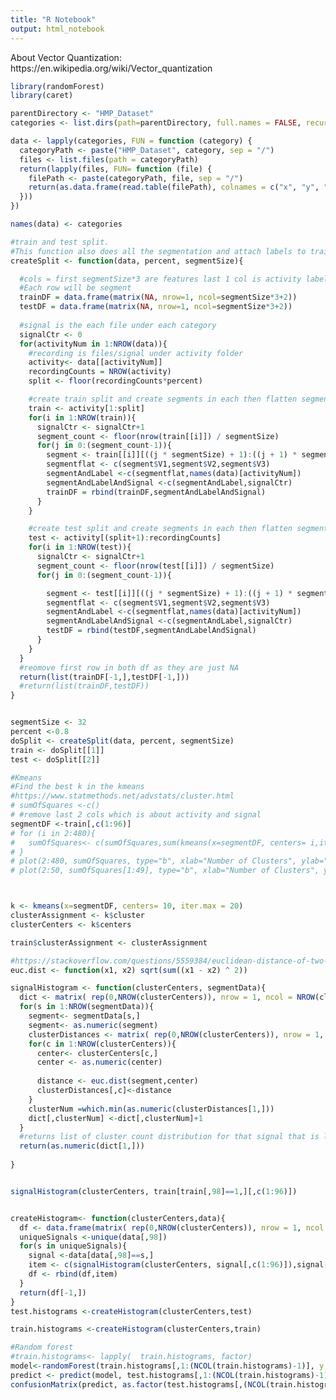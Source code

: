 ```yaml
---
title: "R Notebook"
output: html_notebook
---
```

About Vector Quantization: https://en.wikipedia.org/wiki/Vector_quantization

```r
library(randomForest)
library(caret)
```


```r
parentDirectory <- "HMP_Dataset"
categories <- list.dirs(path=parentDirectory, full.names = FALSE, recursive = FALSE)

data <- lapply(categories, FUN = function (category) {
  categoryPath <- paste("HMP_Dataset", category, sep = "/")
  files <- list.files(path = categoryPath)
  return(lapply(files, FUN= function (file) {
    filePath <- paste(categoryPath, file, sep = "/")
    return(as.data.frame(read.table(filePath), colnames = c("x", "y", "z")))
  }))
})

names(data) <- categories
```

```r
#train and test split.
#This function also does all the segmentation and attach labels to train and test df as well.
createSplit <- function(data, percent, segmentSize){

  #cols = first segmentSize*3 are features last 1 col is activity label for each segement
  #Each row will be segment
  trainDF = data.frame(matrix(NA, nrow=1, ncol=segmentSize*3+2))
  testDF = data.frame(matrix(NA, nrow=1, ncol=segmentSize*3+2))
  
  #signal is the each file under each category
  signalCtr <- 0
  for(activityNum in 1:NROW(data)){
    #recording is files/signal under activity folder
    activity<- data[[activityNum]]
    recordingCounts = NROW(activity)
    split <- floor(recordingCounts*percent)

    #create train split and create segments in each then flatten segment and add it to DF
    train <- activity[1:split]
    for(i in 1:NROW(train)){
      signalCtr <- signalCtr+1
      segment_count <- floor(nrow(train[[i]]) / segmentSize)
      for(j in 0:(segment_count-1)){
        segment <- train[[i]][((j * segmentSize) + 1):((j + 1) * segmentSize), ]
        segmentflat <- c(segment$V1,segment$V2,segment$V3)
        segmentAndLabel <-c(segmentflat,names(data)[activityNum])
        segmentAndLabelAndSignal <-c(segmentAndLabel,signalCtr)
        trainDF = rbind(trainDF,segmentAndLabelAndSignal)
      }
    }

    #create test split and create segments in each then flatten segment and add it to DF
    test <- activity[(split+1):recordingCounts]
    for(i in 1:NROW(test)){
      signalCtr <- signalCtr+1
      segment_count <- floor(nrow(test[[i]]) / segmentSize)
      for(j in 0:(segment_count-1)){

        segment <- test[[i]][((j * segmentSize) + 1):((j + 1) * segmentSize), ]
        segmentflat <- c(segment$V1,segment$V2,segment$V3)
        segmentAndLabel <-c(segmentflat,names(data)[activityNum])
        segmentAndLabelAndSignal <-c(segmentAndLabel,signalCtr)
        testDF = rbind(testDF,segmentAndLabelAndSignal)
      }
    }
  }
  #reomove first row in both df as they are just NA
  return(list(trainDF[-1,],testDF[-1,]))
  #return(list(trainDF,testDF))
}


segmentSize <- 32
percent <-0.8
doSplit <- createSplit(data, percent, segmentSize)
train <- doSplit[[1]]
test <- doSplit[[2]]

```


```r
#Kmeans
#Find the best k in the kmeans
#https://www.statmethods.net/advstats/cluster.html
# sumOfSquares <-c() 
# #remove last 2 cols which is about activity and signal
segmentDF <-train[,c(1:96)]
# for (i in 2:480){
#   sumOfSquares<- c(sumOfSquares,sum(kmeans(x=segmentDF, centers= i,iter.max=20)$withinss))
# }
# plot(2:480, sumOfSquares, type="b", xlab="Number of Clusters", ylab="Within groups sum of squares")
# plot(2:50, sumOfSquares[1:49], type="b", xlab="Number of Clusters", ylab="Within groups sum of squares")



k <- kmeans(x=segmentDF, centers= 10, iter.max = 20)
clusterAssignment <- k$cluster
clusterCenters <- k$centers

train$clusterAssignment <- clusterAssignment
```


```r
#https://stackoverflow.com/questions/5559384/euclidean-distance-of-two-vectors
euc.dist <- function(x1, x2) sqrt(sum((x1 - x2) ^ 2))

signalHistogram <- function(clusterCenters, segmentData){
  dict <- matrix( rep(0,NROW(clusterCenters)), nrow = 1, ncol = NROW(clusterCenters))
  for(s in 1:NROW(segmentData)){
    segment<- segmentData[s,]
    segment<- as.numeric(segment)
    clusterDistances <- matrix( rep(0,NROW(clusterCenters)), nrow = 1, ncol = NROW(clusterCenters))
    for(c in 1:NROW(clusterCenters)){
      center<- clusterCenters[c,]
      center <- as.numeric(center)
      
      distance <- euc.dist(segment,center)
      clusterDistances[,c]<-distance
    }
    clusterNum =which.min(as.numeric(clusterDistances[1,]))
    dict[,clusterNum] <-dict[,clusterNum]+1
  }
  #returns list of cluster count distribution for that signal that is length of n clusters
  return(as.numeric(dict[1,]))
  
}


signalHistogram(clusterCenters, train[train[,98]==1,][,c(1:96)])


createHistogram<- function(clusterCenters,data){
  df <- data.frame(matrix( rep(0,NROW(clusterCenters)), nrow = 1, ncol = (NROW(clusterCenters)+1)))
  uniqueSignals <-unique(data[,98])
  for(s in uniqueSignals){
    signal <-data[data[,98]==s,]
    item <- c(signalHistogram(clusterCenters, signal[,c(1:96)]),signal[1,97])
    df <- rbind(df,item)
  }
  return(df[-1,])
}
test.histograms <-createHistogram(clusterCenters,test)

train.histograms <-createHistogram(clusterCenters,train)


```

```r
#Random forest
#train.histograms<- lapply(  train.histograms, factor)
model<-randomForest(train.histograms[,1:(NCOL(train.histograms)-1)], y = as.factor( train.histograms[,(NCOL(train.histograms))]))
predict <- predict(model, test.histograms[,1:(NCOL(train.histograms)-1)])
confusionMatrix(predict, as.factor(test.histograms[,(NCOL(train.histograms))]))
```

